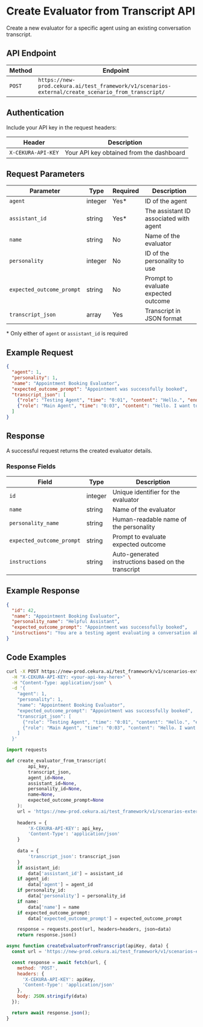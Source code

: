 # Create Evaluator from Transcript API

Create a new evaluator for a specific agent using an existing conversation transcript.

## API Endpoint

| Method | Endpoint |
|--------|----------|
| `POST` | `https://new-prod.cekura.ai/test_framework/v1/scenarios-external/create_scenario_from_transcript/` |

## Authentication

Include your API key in the request headers:

| Header | Description |
|--------|-------------|
| `X-CEKURA-API-KEY` | Your API key obtained from the dashboard |

## Request Parameters

| Parameter | Type | Required | Description |
|-----------|------|----------|-------------|
| `agent` | integer | Yes* | ID of the agent |
| `assistant_id` | string | Yes* | The assistant ID associated with agent |
| `name` | string | No | Name of the evaluator |
| `personality` | integer | No | ID of the personality to use |
| `expected_outcome_prompt` | string | No | Prompt to evaluate expected outcome |
| `transcript_json` | array | Yes | Transcript in JSON format |

\* Only either of `agent` or `assistant_id` is required

## Example Request

```json
{
  "agent": 1,
  "personality": 1,
  "name": "Appointment Booking Evaluator",
  "expected_outcome_prompt": "Appointment was successfully booked",
  "transcript_json": [
    {"role": "Testing Agent", "time": "0:01", "content": "Hello.", "end_time": 1.94, "start_time": 1.44},
    {"role": "Main Agent", "time": "0:03", "content": "Hello. I want to book appointment.", "end_time": 7.54, "start_time": 3.1}
  ]
}
```

## Response

A successful request returns the created evaluator details.

### Response Fields

| Field | Type | Description |
|-------|------|-------------|
| `id` | integer | Unique identifier for the evaluator |
| `name` | string | Name of the evaluator |
| `personality_name` | string | Human-readable name of the personality |
| `expected_outcome_prompt` | string | Prompt to evaluate expected outcome |
| `instructions` | string | Auto-generated instructions based on the transcript |

## Example Response

```json
{
  "id": 42,
  "name": "Appointment Booking Evaluator",
  "personality_name": "Helpful Assistant",
  "expected_outcome_prompt": "Appointment was successfully booked",
  "instructions": "You are a testing agent evaluating a conversation about booking an appointment. Assess whether the main agent successfully books the appointment as requested."
}
```

## Code Examples

<CodeGroup>

```bash Curl
curl -X POST https://new-prod.cekura.ai/test_framework/v1/scenarios-external/create_scenario_from_transcript/ \
  -H "X-CEKURA-API-KEY: <your-api-key-here>" \
  -H "Content-Type: application/json" \
  -d '{
    "agent": 1,
    "personality": 1,
    "name": "Appointment Booking Evaluator",
    "expected_outcome_prompt": "Appointment was successfully booked",
    "transcript_json": [
      {"role": "Testing Agent", "time": "0:01", "content": "Hello.", "end_time": 1.94, "start_time": 1.44},
      {"role": "Main Agent", "time": "0:03", "content": "Hello. I want to book appointment.", "end_time": 7.54, "start_time": 3.1}
    ]
  }'
```

```python Python
import requests

def create_evaluator_from_transcript(
        api_key, 
        transcript_json, 
        agent_id=None, 
        assistant_id=None, 
        personality_id=None, 
        name=None, 
        expected_outcome_prompt=None
    ):
    url = 'https://new-prod.cekura.ai/test_framework/v1/scenarios-external/create_scenario_from_transcript/'
    
    headers = {
        'X-CEKURA-API-KEY': api_key,
        'Content-Type': 'application/json'
    }
    
    data = {
        'transcript_json': transcript_json
    }
    if assistant_id:
        data['assistant_id'] = assistant_id
    if agent_id:
        data['agent'] = agent_id
    if personality_id:
        data['personality'] = personality_id
    if name:
        data['name'] = name
    if expected_outcome_prompt:
        data['expected_outcome_prompt'] = expected_outcome_prompt

    response = requests.post(url, headers=headers, json=data)
    return response.json()
```

```javascript JavaScript
async function createEvaluatorFromTranscript(apiKey, data) {
  const url = 'https://new-prod.cekura.ai/test_framework/v1/scenarios-external/create_scenario_from_transcript/';

  const response = await fetch(url, {
    method: 'POST',
    headers: {
      'X-CEKURA-API-KEY': apiKey,
      'Content-Type': 'application/json'
    },
    body: JSON.stringify(data)
  });

  return await response.json();
}
```
</CodeGroup>
